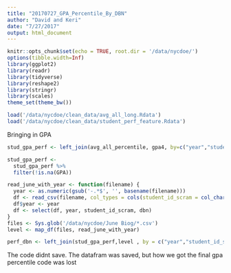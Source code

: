 ```yaml
---
title: "20170727_GPA_Percentile_By_DBN"
author: "David and Keri"
date: "7/27/2017"
output: html_document
---
```


```r
knitr::opts_chunk$set(echo = TRUE, root.dir = '/data/nycdoe/')
options(tibble.width=Inf)
library(ggplot2)
library(readr)
library(tidyverse)
library(reshape2)
library(stringr)
library(scales)
theme_set(theme_bw())

load('/data/nycdoe/clean_data/avg_all_long.Rdata')
load('/data/nycdoe/clean_data/student_perf_feature.Rdata')
```

Bringing in GPA
```r
stud_gpa_perf <- left_join(avg_all_percentile, gpa4, by=c("year","student_id_scram"))

stud_gpa_perf <- 
  stud_gpa_perf %>%
  filter(!is.na(GPA))

read_june_with_year <- function(filename) {
  year <- as.numeric(gsub('-.*$', '', basename(filename)))
  df <- read_csv(filename, col_types = cols(student_id_scram = col_character(), grade_level = col_integer()))
  df$year <- year
  df <- select(df, year, student_id_scram, dbn)
}
files <- Sys.glob('/data/nycdoe/June Biog/*.csv')
level <- map_df(files, read_june_with_year)

perf_dbn <- left_join(stud_gpa_perf,level , by = c("year","student_id_scram"))

```

The code didnt save. The datafram was saved, but how we got the final gpa percentile code was lost